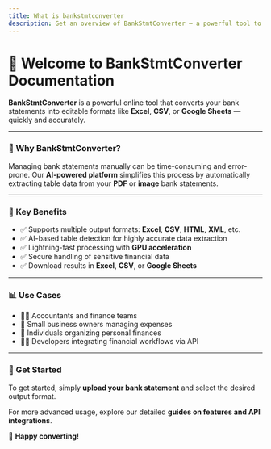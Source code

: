 ```yaml
---
title: What is bankstmtconverter
description: Get an overview of BankStmtConverter — a powerful tool to convert bank statements into editable formats quickly and accurately.
---
```


# 👋 Welcome to BankStmtConverter Documentation

**BankStmtConverter** is a powerful online tool that converts your bank statements into editable formats like **Excel**, **CSV**, or **Google Sheets** — quickly and accurately.

---

### 🚀 Why BankStmtConverter?

Managing bank statements manually can be time-consuming and error-prone. Our **AI-powered platform** simplifies this process by automatically extracting table data from your **PDF** or **image** bank statements.

---

### 🎯 Key Benefits

- ✅ Supports multiple output formats: **Excel**, **CSV**, **HTML**, **XML**, etc.
- ✅ AI-based table detection for highly accurate data extraction
- ✅ Lightning-fast processing with **GPU acceleration**
- ✅ Secure handling of sensitive financial data
- ✅ Download results in **Excel**, **CSV**, or **Google Sheets**

---

### 📊 Use Cases

- 👨‍💼 Accountants and finance teams
- 🧾 Small business owners managing expenses
- 🏦 Individuals organizing personal finances
- 👩‍💻 Developers integrating financial workflows via API

---

### 🌟 Get Started

To get started, simply **upload your bank statement** and select the desired output format.

For more advanced usage, explore our detailed **guides on features and API integrations**.

🎉 **Happy converting!**
